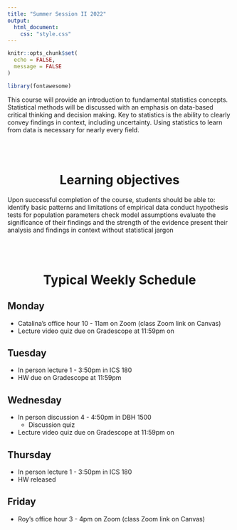 ```yaml
---
title: "Summer Session II 2022"
output: 
  html_document:
    css: "style.css"
---
```


```r
knitr::opts_chunk$set(
  echo = FALSE,
  message = FALSE
)
```

```r
library(fontawesome)
```

This course will provide an introduction to fundamental statistics concepts. Statistical methods will be discussed with an emphasis on data-based critical thinking and decision making. Key to statistics is the ability to clearly convey findings in context, including uncertainty. Using statistics to learn from data is necessary for nearly every field.

<br/> <br/>
<center> <h1> Learning objectives </h1> </center>
Upon successful completion of the course, students should be able to:
identify basic patterns and limitations of empirical data
conduct hypothesis tests for population parameters
check model assumptions
evaluate the significance of their findings and the strength of the evidence
present their analysis and findings in context without statistical jargon


<br/> <br/>
<center> <h1> Typical Weekly Schedule </h1> </center>

## Monday  

- Catalina's office hour 10 - 11am on Zoom (class Zoom link on Canvas)
- Lecture video quiz due on Gradescope at 11:59pm on 

## Tuesday  

- In person lecture 1 - 3:50pm in ICS 180
- HW due on Gradescope at 11:59pm

## Wednesday  

- In person discussion 4 - 4:50pm in DBH 1500
    - Discussion quiz
- Lecture video quiz due on Gradescope at 11:59pm on 

## Thursday  

- In person lecture 1 - 3:50pm in ICS 180
- HW released

## Friday  

- Roy's office hour 3 - 4pm on Zoom (class Zoom link on Canvas)
